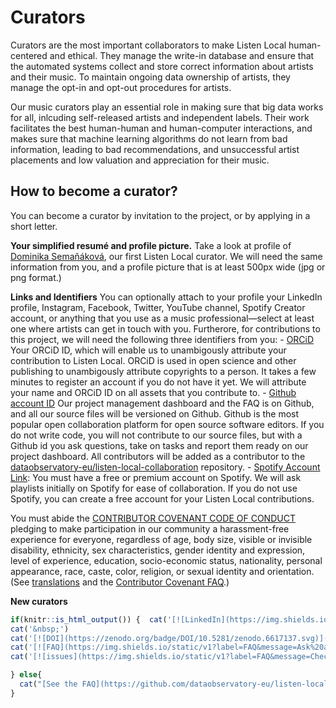 # Curators {#curators}

Curators are the most important collaborators to make Listen Local human-centered and ethical. They manage the write-in database and ensure that the automated systems collect and store correct information about artists and their music. To maintain ongoing data ownership of artists, they manage the opt-in and opt-out procedures for artists.

Our music curators play an essential role in making sure that big data works for all, inlcuding self-released artists and independent labels. Their work facilitates the best human-human and human-computer interactions, and makes sure that machine learning algorithms do not learn from bad information, leading to bad recommendations, and unsuccessful artist placements and low valuation and appreciation for their music.

## How to become a curator? {#applycurator}

You can become a curator by invitation to the project, or by applying in a short letter. 

**Your simplified resumé and profile picture.** Take a look at profile of [Dominika Semaňáková](https://music.dataobservatory.eu/author/dominika-sema%C5%88%C3%A1kov%C3%A1/), our first Listen Local curator. We will need the same information from you, and a profile picture that is at least 500px wide (jpg or png format.)

**Links and Identifiers** You can optionally attach to your profile your LinkedIn profile, Instagram, Facebook, Twitter, YouTube channel, Spotify Creator account, or anything that you use as a music professional---select at least one where artists can get in touch with you. 
Furtherore, for contributions to this project, we will need the following three identifiers from you:
- [ORCiD](https://orcid.org/) Your ORCiD ID, which will enable us to unambigously attribute your contribution to Listen Local. ORCiD is used in open science and other publishing to unambigously attribute copyrights to a person. It takes a few minutes to register an account if you do not have it yet. We will attribute your name and ORCiD ID on all assets that you contribute to.
- [Github account ID](https://docs.github.com/en/get-started/signing-up-for-github/signing-up-for-a-new-github-account) Our project management dashboard and the FAQ is on Github, and all our source files will be versioned on Github. Github is the most popular open collaboration platform for open source software editors. If you do not write code, you will not contribute to our source files, but with a Github id you ask questions, take on tasks and report them ready on our project dashboard. All contributors will be added as a contributor to the [dataobservatory-eu/listen-local-collaboration](https://github.com/dataobservatory-eu/listen-local-collaboration) repository.
- [Spotify Account Link](https://open.spotify.com/user/rx4xjay1368opqg2i7nabuo5c): You must have a free or premium account on Spotify. We will ask playlists initially on Spotify for ease of collaboration. If you do not use Spotify, you can create a free account for your Listen Local contributions.

You must abide the [CONTRIBUTOR COVENANT CODE OF CONDUCT](https://www.contributor-covenant.org/version/2/1/code_of_conduct/) pledging to make participation in our community a harassment-free experience for everyone, regardless of age, body size, visible or invisible disability, ethnicity, sex characteristics, gender identity and expression, level of experience, education, socio-economic status, nationality, personal appearance, race, caste, color, religion, or sexual identity and orientation. (See [translations](https://www.contributor-covenant.org/translations/) and the [Contributor Covenant FAQ](https://www.contributor-covenant.org/faq/).)

**New curators**

```r
if(knitr::is_html_output()) {  cat('[![LinkedIn](https://img.shields.io/badge/LinkedIn-0077B5?style=flat&logo=linkedin&logoColor=white)](https://www.linkedin.com/company/79286750/) Follow our LinkedIn Page and get in touch with us.')
cat('&nbsp;')
cat('[![DOI](https://zenodo.org/badge/DOI/10.5281/zenodo.6617137.svg)](https://doi.org/10.5281/zenodo.6617137)')
cat('[![FAQ](https://img.shields.io/static/v1?label=FAQ&message=Ask%20a%20Question&color=4EC0E4)](https://github.com/dataobservatory-eu/listen-local-collaboration/projects/) Please take a look at our FAQ.')
cat('[![issues](https://img.shields.io/static/v1?label=FAQ&message=Check%20Open%20Questions%20First&color=DB001C)](https://github.com/dataobservatory-eu/listen-local-collaboration/issues?label=open) Please raise issues on Github.')

} else{
  cat("[See the FAQ](https://github.com/dataobservatory-eu/listen-local-collaboration/projects/) after checking the already [open questions](https://github.com/dataobservatory-eu/listen-local-collaboration/issues?label=open)")
}

```



